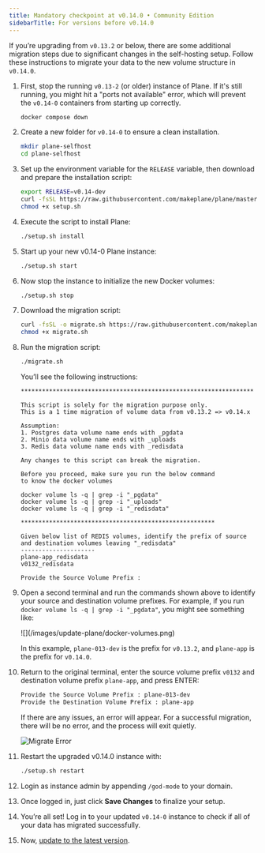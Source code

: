 ```yaml
---
title: Mandatory checkpoint at v0.14.0 • Community Edition
sidebarTitle: For versions before v0.14.0
---
```


If you’re upgrading from `v0.13.2` or below, there are some additional migration steps due to significant changes in the self-hosting setup. Follow these instructions to migrate your data to the new volume structure in `v0.14.0`.

1. First, stop the running `v0.13-2` (or older) instance of Plane. If it's still running, you might hit a "ports not available" error, which will prevent the `v0.14-0` containers from starting up correctly.
    ```bash
    docker compose down
    ```

2. Create a new folder for `v0.14-0` to ensure a clean installation.

    ```bash
    mkdir plane-selfhost
    cd plane-selfhost
    ```

3. Set up the environment variable for the `RELEASE` variable, then download and prepare the installation script:
    ```bash
    export RELEASE=v0.14-dev
    curl -fsSL https://raw.githubusercontent.com/makeplane/plane/master/deploy/selfhost/install.sh | sed -e 's@BRANCH=${BRANCH:-master}@BRANCH='"$RELEASE"'@' -e 's@APP_RELEASE="stable"@APP_RELEASE='"$RELEASE"'@' > setup.sh
    chmod +x setup.sh
    ```

4. Execute the script to install Plane:
    ```bash
    ./setup.sh install
    ```

5. Start up your new v0.14-0 Plane instance:
    ```bash
    ./setup.sh start
    ```

6. Now stop the instance to initialize the new Docker volumes:
    ```bash
    ./setup.sh stop
    ```

7. Download the migration script:
   ```bash
   curl -fsSL -o migrate.sh https://raw.githubusercontent.com/makeplane/plane/master/deploy/selfhost/migration-0.13-0.14.sh
   chmod +x migrate.sh
   ```

8. Run the migration script: 
   ```bash
   ./migrate.sh
   ```

   You’ll see the following instructions:

   ```
   ******************************************************************

   This script is solely for the migration purpose only.
   This is a 1 time migration of volume data from v0.13.2 => v0.14.x

   Assumption:
   1. Postgres data volume name ends with _pgdata
   2. Minio data volume name ends with _uploads
   3. Redis data volume name ends with _redisdata

   Any changes to this script can break the migration.

   Before you proceed, make sure you run the below command
   to know the docker volumes

   docker volume ls -q | grep -i "_pgdata"
   docker volume ls -q | grep -i "_uploads"
   docker volume ls -q | grep -i "_redisdata"

   *******************************************************

   Given below list of REDIS volumes, identify the prefix of source and destination volumes leaving "_redisdata"
   ---------------------
   plane-app_redisdata
   v0132_redisdata

   Provide the Source Volume Prefix :
   ```

9. Open a second terminal and run the commands shown above to identify your source and destination volume prefixes. For example, if you run `docker volume ls -q | grep -i "_pgdata"`, you might see something like:

   <Frame>![](/images/update-plane/docker-volumes.png)</Frame>

   In this example, `plane-013-dev` is the prefix for `v0.13.2`, and `plane-app` is the prefix for `v0.14.0`.

10. Return to the original terminal, enter the source volume prefix `v0132` and destination volume prefix `plane-app`, and press ENTER:
     ```bash
    Provide the Source Volume Prefix : plane-013-dev
    Provide the Destination Volume Prefix : plane-app
    ```

    If there are any issues, an error will appear. For a successful migration, there will be no error, and the process will exit quietly.

    ![Migrate Error](/images/docker-compose/migrate-error.png)

11. Restart the upgraded v0.14.0 instance with:
    ```bash
    ./setup.sh restart
    ```

12. Login as instance admin by appending `/god-mode` to your domain.

13. Once logged in, just click **Save Changes** to finalize your setup.

14. You’re all set! Log in to your updated `v0.14-0` instance to check if all of your data has migrated successfully. 

15. Now, [update to the latest version](/self-hosting/manage/upgrade-plane#community-edition). 